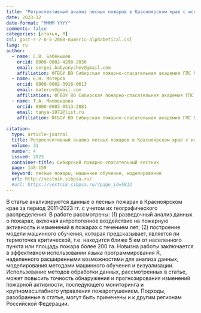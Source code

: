 ```yaml
---
title: "Ретроспективный анализ лесных пожаров в Красноярском крае с использованием науки о данных и метод машинного обучения"
date: 2023-12
date-format: "MMMM YYYY"
comments: false
categories: [статья, R]
csl: gost-r-7-0-5-2008-numeric-alphabetical.csl
lang: ru
author:
  - name: С.В. Бабёнышев
    orcid: 0000-0002-4298-2036
    email: sergei.babyonyshev@gmail.com
    affiliation: ФГБОУ ВО Сибирская пожарно-спасательная академия ГПС МЧС России
  - name: Е.Н. Матеров
    orcid: 0000-0002-3916-0613
    email: materov@gmail.com
    affiliations: ФГБОУ ВО Сибирская пожарно-спасательная академия ГПС МЧС России
  - name: Т.А. Миловидова
    orcid: 0000-0003-0513-2881
    email: tanya-1972@list.ru
    affiliation: ФГБОУ ВО Сибирская пожарно-спасательная академия ГПС МЧС России     
  
citation: 
  type: article-journal
  title: Ретроспективный анализ лесных пожаров в Красноярском крае с использованием науки о данных и метод машинного обучения
  volume: 31
  number: 4
  issued: 2023
  container-title: Сибирский пожарно-спасательный вестник
  page: 148-159
  keyword: лесные пожары, машинное обучение, моделирование
  url: http://vestnik.sibpsa.ru/
  #url: https://vestnik.sibpsa.ru/?page_id=5812
---
```


В статье анализируются данные о лесных пожарах в Красноярском крае за период 2011-2023 гг. с учетом их географического распределения. В работе рассмотрены: (1) разведочный анализ данных о пожарах, включая антропогенное воздействие на пожарную активность и изменений в пожарах с течением лет; (2) построение модели машинного обучения, которая предсказывает, является ли термоточка критической, т.е. находится ближе 5 км от населенного пункта или площадь пожара более 200 га. Новизна работы заключается в эффективном использовании языка программирования R, наделенного расширенными возможностями для анализа данных, моделирования методами машинного обучения и визуализации. Использование методов обработки данных, рассмотренных в статье, может повысить точность обнаружения и прогнозирования изменений пожарной активности, последующего мониторинга и крупномасштабного управления пожаротушением. Подходы, разобранные в статье, могут быть применены и к другим регионам Российской Федерации.
